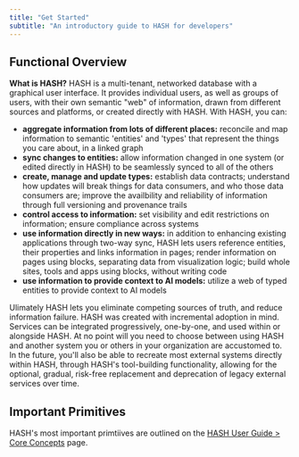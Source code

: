 ```yaml
---
title: "Get Started"
subtitle: "An introductory guide to HASH for developers"
---
```


## Functional Overview

**What is HASH?** HASH is a multi-tenant, networked database with a graphical user interface. It provides individual users, as well as groups of users, with their own semantic "web" of information, drawn from different sources and platforms, or created directly with HASH. With HASH, you can:

- **aggregate information from lots of different places:** reconcile and map information to semantic 'entities' and 'types' that represent the things you care about, in a linked graph
- **sync changes to entities:** allow information changed in one system (or edited directly in HASH) to be seamlessly synced to all of the others
- **create, manage and update types:** establish data contracts; understand how updates will break things for data consumers, and who those data consumers are; improve the availbility and reliability of information through full versioning and provenance trails
- **control access to information:** set visibility and edit restrictions on information; ensure compliance across systems
- **use information directly in new ways:** in addition to enhancing existing applications through two-way sync, HASH lets users reference entities, their properties and links information in pages; render information on pages using blocks, separating data from visualization logic; build whole sites, tools and apps using blocks, without writing code
- **use information to provide context to AI models:** utilize a web of typed entities to provide context to AI models

Ulimately HASH lets you eliminate competing sources of truth, and reduce information failure. HASH was created with incremental adoption in mind. Services can be integrated progressively, one-by-one, and used within or alongside HASH. At no point will you need to choose between using HASH and another system you or others in your organization are accustomed to. In the future, you'll also be able to recreate most external systems directly within HASH, through HASH's tool-building functionality, allowing for the optional, gradual, risk-free replacement and deprecation of legacy external services over time.

## Important Primitives

HASH's most important primtiives are outlined on the [HASH User Guide > Core Concepts](https://hash.ai/guide/introduction/core-concepts) page.